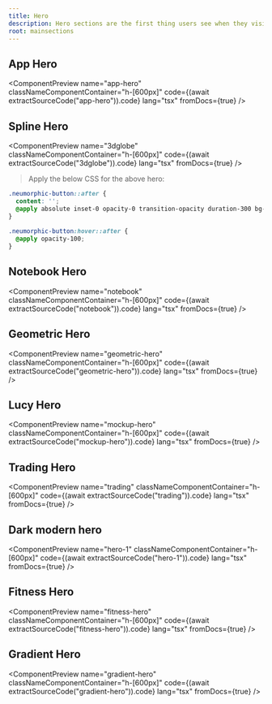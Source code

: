 ```yaml
---
title: Hero
description: Hero sections are the first thing users see when they visit your site. They are a great way to showcase your product and its features.
root: mainsections
---
```



## App Hero

<ComponentPreview
  name="app-hero"
  classNameComponentContainer="h-[600px]"
  code={(await extractSourceCode("app-hero")).code}
  lang="tsx"
  fromDocs={true}
/>

## Spline Hero

<ComponentPreview
  name="3dglobe"
  classNameComponentContainer="h-[600px]"
  code={(await extractSourceCode("3dglobe")).code}
  lang="tsx"
  fromDocs={true}
/>

> Apply the below CSS for the above hero:

```css
.neumorphic-button::after {
  content: '';
  @apply absolute inset-0 opacity-0 transition-opacity duration-300 bg-gradient-to-br from-[#9b87f5]/20 to-transparent rounded-full;
}
  
.neumorphic-button:hover::after {
  @apply opacity-100;
}
``` 

## Notebook Hero

<ComponentPreview
  name="notebook"
  classNameComponentContainer="h-[600px]"
  code={(await extractSourceCode("notebook")).code}
  lang="tsx"
  fromDocs={true}
/>

## Geometric Hero

<ComponentPreview
  name="geometric-hero"
  classNameComponentContainer="h-[600px]"
  code={(await extractSourceCode("geometric-hero")).code}
  lang="tsx"
  fromDocs={true}
/>

## Lucy Hero

<ComponentPreview
  name="mockup-hero"
  classNameComponentContainer="h-[600px]"
  code={(await extractSourceCode("mockup-hero")).code}
  lang="tsx"
  fromDocs={true}
/>

## Trading Hero

<ComponentPreview
  name="trading"
  classNameComponentContainer="h-[600px]"
  code={(await extractSourceCode("trading")).code}
  lang="tsx"
  fromDocs={true}
/>

## Dark modern hero

<ComponentPreview
  name="hero-1"
  classNameComponentContainer="h-[600px]"
  code={(await extractSourceCode("hero-1")).code}
  lang="tsx"
  fromDocs={true}
/>

## Fitness Hero

<ComponentPreview
  name="fitness-hero"
  classNameComponentContainer="h-[600px]"
  code={(await extractSourceCode("fitness-hero")).code}
  lang="tsx"
  fromDocs={true}
/>

## Gradient Hero

<ComponentPreview
  name="gradient-hero"
  classNameComponentContainer="h-[600px]"
  code={(await extractSourceCode("gradient-hero")).code}
  lang="tsx"
  fromDocs={true}
/>
